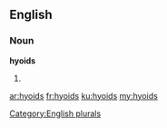 ==English==

===Noun===
'''hyoids'''

# {{plural of|[[hyoid]]}}

[[Category:English plurals]]

[[ar:hyoids]]
[[fr:hyoids]]
[[ku:hyoids]]
[[my:hyoids]]